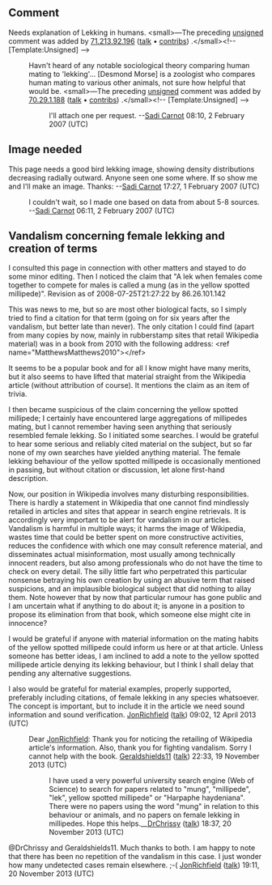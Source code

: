 <article id="4678099" title=Talk:Lek mating>
	<talkpage id="4678099" title="Talk:Lek mating">
{{WikiProject Birds|importance=Mid|class=Start|needs-photo=yes}}

==Comment==
Needs explanation of Lekking in humans. &lt;small&gt;—The preceding [[Wikipedia:Sign your posts on talk pages|unsigned]] comment was added by [[User:71.213.92.196|71.213.92.196]] ([[User talk:71.213.92.196|talk]] • [[Special:Contributions/71.213.92.196|contribs]]) {{{2|}}}.&lt;/small&gt;&lt;!-- [Template:Unsigned] --&gt;

:Havn't heard of any notable sociological theory comparing human mating to 'lekking'... [Desmond Morse] is a zoologist who compares human mating to various other animals, not sure how helpful that would be. &lt;small&gt;—The preceding [[Wikipedia:Sign your posts on talk pages|unsigned]] comment was added by [[User:70.29.1.188|70.29.1.188]] ([[User talk:70.29.1.188|talk]] • [[Special:Contributions/70.29.1.188|contribs]]) {{{2|}}}.&lt;/small&gt;&lt;!-- [Template:Unsigned] --&gt;

::I'll attach one per request. --[[User:Sadi Carnot|Sadi Carnot]] 08:10, 2 February 2007 (UTC)

==Image needed==
This page needs a good bird lekking image, showing density distributions decreasing radially outward.  Anyone seen one some where.  If so show me and I'll make an image. Thanks: --[[User:Sadi Carnot|Sadi Carnot]] 17:27, 1 February 2007 (UTC)

:I couldn't wait, so I made one based on data from about 5-8 sources. --[[User:Sadi Carnot|Sadi Carnot]] 06:11, 2 February 2007 (UTC)

== Vandalism concerning female lekking and creation of terms ==

I consulted this page in connection with other matters and stayed to do some minor editing. Then I noticed the claim that &quot;A lek when females come together to compete for males is called a mung (as in the yellow spotted millipede)&quot;. Revision as of 2008-07-25T21:27:22  by 86.26.101.142

This was news to me, but so are most other biological facts, so I simply tried to find a citation for that term (going on for six years after the vandalism, but better late than never). The only citation I could find (apart from many copies by now, mainly in rubberstamp sites that retail Wikipedia material) was in a book from 2010 with the following address: &lt;ref name=&quot;MatthewsMatthews2010&quot;&gt;{{cite book|author1=Robert W. Matthews|author2=Janice R. Matthews|title=Insect Behavior|url=http://books.google.com/books?id=HVz2Wztita8C&amp;pg=PA364|accessdate=12 April 2013|year=2010|publisher=Springer|isbn=978-90-481-2389-6|pages=364–}}&lt;/ref&gt;

It seems to be a popular book and for all I know might have many merits, but it also seems to have lifted that material straight from the Wikipedia article (without attribution of course). It mentions the claim as an item of trivia. 

I then became suspicious of the claim concerning the yellow spotted millipede; I certainly have encountered large aggregations of millipedes mating, but I cannot remember having seen anything that seriously resembled female lekking. So I initiated some searches. I would be grateful to hear some serious and reliably cited material on the subject, but so far none of my own searches have yielded anything material. The female lekking behaviour of the yellow spotted millipede is occasionally mentioned in passing, but without citation or discussion, let alone first-hand description.

Now, our position in Wikipedia involves many disturbing responsibilities. There is hardly a statement in Wikipedia that one cannot find mindlessly retailed in articles and sites that appear in search engine retrievals. It is accordingly very important to be alert for vandalism in our articles. Vandalism is harmful in multiple ways; it harms the image of Wikipedia, wastes time that could be better spent on more constructive activities, reduces the confidence with which one may consult reference material, and disseminates actual misinformation, most usually among technically innocent readers, but also among professionals who do not have the time to check on every detail. The silly little fart who perpetrated this particular nonsense betraying his own creation by using an abusive term that raised suspicions, and an implausible biological subject that did nothing to allay them. Note however that by now that particular rumour has gone public and I am uncertain what if anything to do about it; is anyone in a position to propose its elimination from that book, which someone else might cite in innocence?

I would be grateful if anyone with material information on the mating habits of the yellow spotted millipede could inform us here or at that article. Unless someone has better ideas, I am inclined to add a note to the yellow spotted millipede article denying its lekking behaviour, but I think I shall delay that pending any alternative suggestions. 

I also would be grateful for material examples, properly supported, preferably including citations, of female lekking in any species whatsoever. The concept is important, but to include it in the article we need sound information and sound verification. 
[[User:JonRichfield|JonRichfield]] ([[User talk:JonRichfield|talk]]) 09:02, 12 April 2013 (UTC)
: Dear [[User:JonRichfield|JonRichfield]]: Thank you for noticing the retailing of Wikipedia article's information. Also, thank you for fighting vandalism. Sorry I cannot help with the book. [[User:Geraldshields11|Geraldshields11]] ([[User talk:Geraldshields11|talk]]) 22:33, 19 November 2013 (UTC)
::I have used a very powerful university search engine (Web of Science) to search for papers related to &quot;mung&quot;, &quot;millipede&quot;, &quot;lek&quot;, yellow spotted millipede&quot; or &quot;Harpaphe haydeniana&quot;.  There were no papers using the word &quot;mung&quot; in relation to this behaviour or animals, and no papers on female lekking in millipedes. Hope this helps.__[[User:DrChrissy|DrChrissy]] ([[User talk:DrChrissy|talk]]) 18:37, 20 November 2013 (UTC)
@DrChrissy and Geraldshields11. Much thanks to both. I am happy to note that there has been no repetition of the vandalism in this case. I just wonder how many undetected cases remain elsewhere.  ;-(  [[User:JonRichfield|JonRichfield]] ([[User talk:JonRichfield|talk]]) 19:11, 20 November 2013 (UTC)
{{Reflist talk|close=1}}
	</talkpage>
</article>
